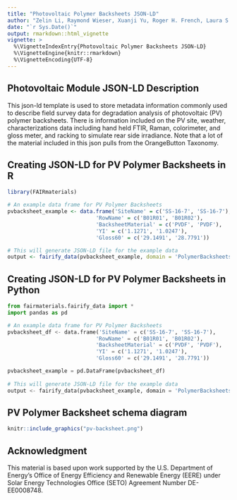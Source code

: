 ```yaml
---
title: "Photovoltaic Polymer Backsheets JSON-LD"
author: "Zelin Li, Raymond Wieser, Xuanji Yu, Roger H. French, Laura S. Bruckman"
date: "`r Sys.Date()`"
output: rmarkdown::html_vignette
vignette: >
  %\VignetteIndexEntry{Photovoltaic Polymer Backsheets JSON-LD}
  %\VignetteEngine{knitr::rmarkdown}
  %\VignetteEncoding{UTF-8}
---
```


Photovoltaic Module JSON-LD Description
-----------------------------------
This json-ld template is used to store metadata information commonly used to describe field survey data for degradation analysis of photovoltaic (PV) polymer backsheets. There is information included on the PV site, weather, characterizations data including hand held FTIR, Raman, colorimeter, and gloss meter, and racking to simulate rear side irradiance. Note that a lot of the material included in this json pulls from the OrangeButton Taxonomy. 

Creating JSON-LD for PV Polymer Backsheets in R
------------------------------------------
```r
library(FAIRmaterials)

# An example data frame for PV Polymer Backsheets
pvbacksheet_example <- data.frame('SiteName' = c('SS-16-7', 'SS-16-7'),
                            'RowName' = c('B01R01', 'B01R02'),
                            'BacksheetMaterial' = c('PVDF', 'PVDF'),
                            'YI' = c('1.1271', '1.0247'),
                            'Gloss60' = c('29.1491', '28.7791'))

# This will generate JSON-LD file for the example data
output <- fairify_data(pvbacksheet_example, domain = 'PolymerBacksheets', saveLocal = TRUE)
```

Creating JSON-LD for PV Polymer Backsheets in Python
------------------------------------------
```python
from fairmaterials.fairify_data import *
import pandas as pd

# An example data frame for PV Polymer Backsheets
pvbacksheet_df <- data.frame('SiteName' = c('SS-16-7', 'SS-16-7'),
                            'RowName' = c('B01R01', 'B01R02'),
                            'BacksheetMaterial' = c('PVDF', 'PVDF'),
                            'YI' = c('1.1271', '1.0247'),
                            'Gloss60' = c('29.1491', '28.7791'))

pvbacksheet_example = pd.DataFrame(pvbacksheet_df)
                            
# This will generate JSON-LD file for the example data
output <- fairify_data(pvbacksheet_example, domain = 'PolymerBacksheets')
```


PV Polymer Backsheet schema diagram
--------------------------

```r
knitr::include_graphics("pv-backsheet.png")
```

Acknowledgment
--------------------------
This material is based upon work supported by the U.S. Department of Energy’s Office of Energy Efficiency and Renewable Energy (EERE) under Solar Energy Technologies Office (SETO) Agreement Number DE-EE0008748.
